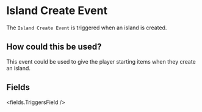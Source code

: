 
# Island Create Event 

The `Island Create Event` is triggered when an island is created.

## How could this be used?

This event could be used to give the player starting items when they create an island.


## Fields

<fields.TriggersField />
